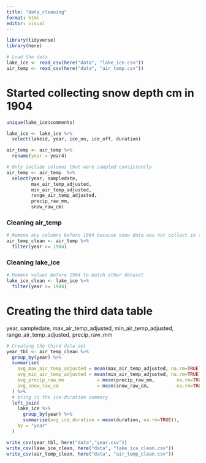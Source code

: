 ```yaml
---
title: "data_cleaning"
format: html
editor: visual
---
```


```r
library(tidyverse)
library(here)
```

```r
# Load the data
lake_ice <- read_csv(here("data", "lake_ice.csv"))
air_temp <- read_csv(here("data", "air_temp.csv"))
```

# Started collecting snow depth cm in 1904

```r
unique(lake_ice$comments)
```

```r
lake_ice <- lake_ice %>%
  select(lakeid, year, ice_on, ice_off, duration)

air_temp <- air_temp %>% 
  rename(year = year4)

# Only include columns that were sampled consistently 
air_temp <- air_temp  %>%
  select(year, sampledate,
         max_air_temp_adjusted,
         min_air_temp_adjusted,
         range_air_temp_adjusted,
         precip_raw_mm,
         snow_raw_cm)
```

### Cleaning air_temp

```r
# Remove any columns before 1904 because snow data was not collect in those years
air_temp_clean <- air_temp %>%
  filter(year >= 1904)
```


### Cleaning lake_ice

```r
# Remove values before 1904 to match other dataset
lake_ice_clean <- lake_ice %>%
  filter(year >= 1904)
```

# Creating the third data table

year, sampledate,
         max_air_temp_adjusted,
         min_air_temp_adjusted,
         range_air_temp_adjusted,
         precip_raw_mm

```r
# Creating the third data set
year_tbl <- air_temp_clean %>%
  group_by(year) %>%
  summarise(
    avg_max_air_temp_adjusted = mean(max_air_temp_adjusted, na.rm=TRUE),
    avg_min_air_temp_adjusted = mean(min_air_temp_adjusted, na.rm=TRUE),
    avg_precip_raw_mm            = mean(precip_raw_mm,        na.rm=TRUE),
    avg_snow_raw_cm              = mean(snow_raw_cm,          na.rm=TRUE),
  ) %>%
  # bring in the ice‐duration summary
  left_join(
    lake_ice %>% 
      group_by(year) %>% 
      summarise(avg_ice_duration = mean(duration, na.rm=TRUE)),
    by = "year"
  )
```

```r
write_csv(year_tbl, here("data","year.csv"))
write_csv(lake_ice_clean, here("data", "lake_ice_clean.csv"))
write_csv(air_temp_clean, here("data", "air_temp_clean.csv"))
```
